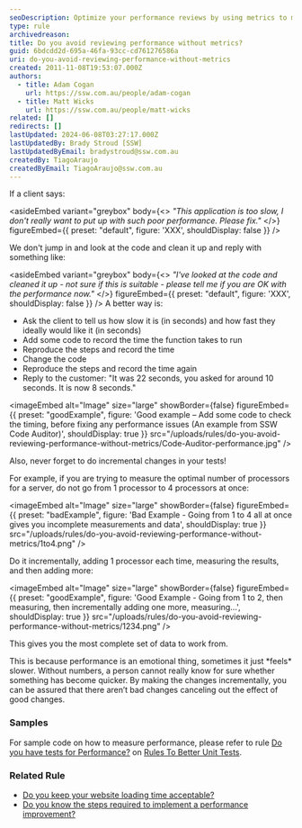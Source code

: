 ```yaml
---
seoDescription: Optimize your performance reviews by using metrics to measure and track progress, ensuring you're meeting clients' expectations and making informed improvements.
type: rule
archivedreason:
title: Do you avoid reviewing performance without metrics?
guid: 6bdcdd2d-695a-46fa-93cc-cd761276586a
uri: do-you-avoid-reviewing-performance-without-metrics
created: 2011-11-08T19:53:07.000Z
authors:
  - title: Adam Cogan
    url: https://ssw.com.au/people/adam-cogan
  - title: Matt Wicks
    url: https://ssw.com.au/people/matt-wicks
related: []
redirects: []
lastUpdated: 2024-06-08T03:27:17.000Z
lastUpdatedBy: Brady Stroud [SSW]
lastUpdatedByEmail: bradystroud@ssw.com.au
createdBy: TiagoAraujo
createdByEmail: TiagoAraujo@ssw.com.au
---
```


If a client says:

<asideEmbed
  variant="greybox"
  body={<>
    _"This application is too slow, I don't really want to put up with such poor performance. Please fix."_
  </>}
  figureEmbed={{
    preset: "default",
    figure: 'XXX',
    shouldDisplay: false
  }}
/>

We don't jump in and look at the code and clean it up and reply with something like:

<asideEmbed
  variant="greybox"
  body={<>
    _"I've looked at the code and cleaned it up - not sure if this is suitable - please tell me if you are OK with the performance now."_
  </>}
  figureEmbed={{
    preset: "default",
    figure: 'XXX',
    shouldDisplay: false
  }}
/>
A better way is:

- Ask the client to tell us how slow it is (in seconds) and how fast they ideally would like it (in seconds)
- Add some code to record the time the function takes to run
- Reproduce the steps and record the time
- Change the code
- Reproduce the steps and record the time again
- Reply to the customer:
  "It was 22 seconds, you asked for around 10 seconds. It is now 8 seconds."

<imageEmbed
  alt="Image"
  size="large"
  showBorder={false}
  figureEmbed={{
    preset: "goodExample",
    figure: 'Good example – Add some code to check the timing, before fixing any performance issues (An example from SSW Code Auditor)',
    shouldDisplay: true
  }}
  src="/uploads/rules/do-you-avoid-reviewing-performance-without-metrics/Code-Auditor-performance.jpg"
/>

Also, never forget to do incremental changes in your tests!

For example, if you are trying to measure the optimal number of processors for a server, do not go from 1 processor to 4 processors at once:

<imageEmbed
  alt="Image"
  size="large"
  showBorder={false}
  figureEmbed={{
    preset: "badExample",
    figure: 'Bad Example - Going from 1 to 4 all at once gives you incomplete measurements and data',
    shouldDisplay: true
  }}
  src="/uploads/rules/do-you-avoid-reviewing-performance-without-metrics/1to4.png"
/>

Do it incrementally, adding 1 processor each time, measuring the results, and then adding more:

<imageEmbed
  alt="Image"
  size="large"
  showBorder={false}
  figureEmbed={{
    preset: "goodExample",
    figure: 'Good Example - Going from 1 to 2, then measuring, then incrementally adding one more, measuring...',
    shouldDisplay: true
  }}
  src="/uploads/rules/do-you-avoid-reviewing-performance-without-metrics/1234.png"
/>

This gives you the most complete set of data to work from.

This is because performance is an emotional thing, sometimes it just \*feels\* slower. Without numbers, a person cannot really know for sure whether something has become quicker. By making the changes incrementally, you can be assured that there aren’t bad changes canceling out the effect of good changes.

### Samples

For sample code on how to measure performance, please refer to rule [Do you have tests for Performance?](/have-tests-for-performance/) on [Rules To Better Unit Tests](/rules-to-better-unit-tests/).

### Related Rule

- [Do you keep your website loading time acceptable?](/do-you-keep-your-website-loading-time-acceptable)
- [Do you know the steps required to implement a performance improvement?](/steps-required-to-implement-a-performance-improvement)
